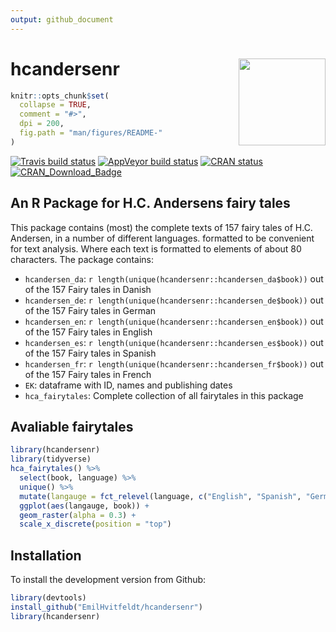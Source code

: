 ```yaml
---
output: github_document
---
```


# hcandersenr <img src='man/figures/logo.png' align="right" height="139" />

```r
knitr::opts_chunk$set(
  collapse = TRUE,
  comment = "#>",
  dpi = 200,
  fig.path = "man/figures/README-"
)
```

<!-- badges: start -->
[![Travis build status](https://travis-ci.org/EmilHvitfeldt/hcandersenr.svg?branch=master)](https://travis-ci.org/EmilHvitfeldt/hcandersenr)
[![AppVeyor build status](https://ci.appveyor.com/api/projects/status/github/EmilHvitfeldt/hcandersenr?branch=master&svg=true)](https://ci.appveyor.com/project/EmilHvitfeldt/hcandersenr)
[![CRAN status](https://www.r-pkg.org/badges/version/hcandersenr)](https://cran.r-project.org/package=hcandersenr)
[![CRAN_Download_Badge](http://cranlogs.r-pkg.org/badges/hcandersenr)](https://CRAN.R-project.org/package=hcandersenr)

<!-- badges: end -->

## An R Package for H.C. Andersens fairy tales

This package contains (most) the complete texts of 157 fairy tales of H.C. Andersen, in a number of different languages. formatted to be convenient for text analysis. Where each text is formatted to elements of about 80 characters. The package contains:

* `hcandersen_da`: `r length(unique(hcandersenr::hcandersen_da$book))` out of the 157 Fairy tales in Danish
* `hcandersen_de`: `r length(unique(hcandersenr::hcandersen_de$book))` out of the 157 Fairy tales in German
* `hcandersen_en`: `r length(unique(hcandersenr::hcandersen_en$book))` out of the 157 Fairy tales in English
* `hcandersen_es`: `r length(unique(hcandersenr::hcandersen_es$book))` out of the 157 Fairy tales in Spanish
* `hcandersen_fr`: `r length(unique(hcandersenr::hcandersen_fr$book))` out of the 157 Fairy tales in French
* `EK`: dataframe with ID, names and publishing dates
* `hca_fairytales`: Complete collection of all fairytales in this package

## Avaliable fairytales

```r
library(hcandersenr)
library(tidyverse)
hca_fairytales() %>% 
  select(book, language) %>% 
  unique() %>% 
  mutate(langauge = fct_relevel(language, c("English", "Spanish", "German", "Danish", "French"))) %>%
  ggplot(aes(langauge, book)) + 
  geom_raster(alpha = 0.3) +
  scale_x_discrete(position = "top")
```

## Installation

To install the development version from Github:

```r
library(devtools)
install_github("EmilHvitfeldt/hcandersenr")
library(hcandersenr)
```
